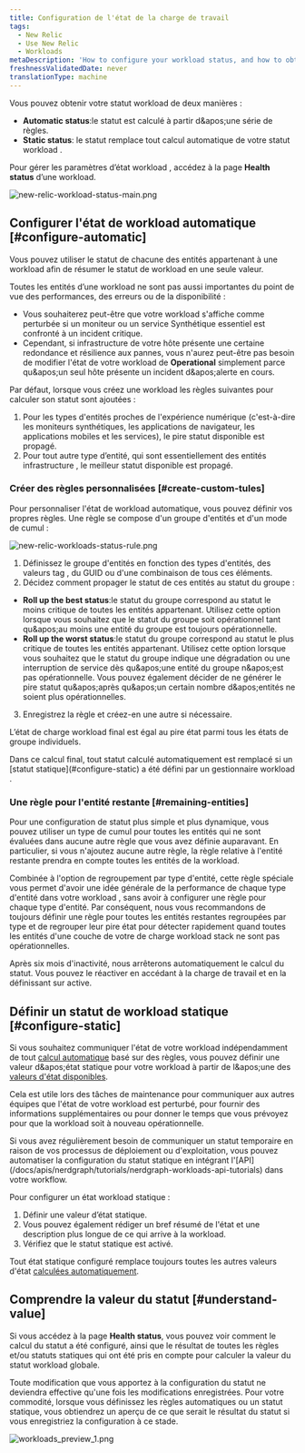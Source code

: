 ```yaml
---
title: Configuration de l'état de la charge de travail
tags:
  - New Relic
  - Use New Relic
  - Workloads
metaDescription: 'How to configure your workload status, and how to obtain the workload status.'
freshnessValidatedDate: never
translationType: machine
---
```


Vous pouvez obtenir votre statut workload de deux manières :

* <DNT>**Automatic status**</DNT>:le statut est calculé à partir d&amp;apos;une série de règles.
* <DNT>**Static status**</DNT>: le statut remplace tout calcul automatique de votre statut workload .

Pour gérer les paramètres d’état workload , accédez à la page <DNT>**Health status**</DNT> d’une workload.

<img title="new-relic-workload-status-main.png" alt="new-relic-workload-status-main.png" src="/images/solutions_screenshot-crop_workload-status-main.webp" />

## Configurer l&apos;état de workload automatique [#configure-automatic]

Vous pouvez utiliser le statut de chacune des entités appartenant à une workload afin de résumer le statut de workload en une seule valeur.

Toutes les entités d’une workload ne sont pas aussi importantes du point de vue des performances, des erreurs ou de la disponibilité :

* Vous souhaiterez peut-être que votre workload s&apos;affiche comme perturbée si un moniteur ou un service Synthétique essentiel est confronté à un incident critique.
* Cependant, si infrastructure de votre hôte présente une certaine redondance et résilience aux pannes, vous n&apos;aurez peut-être pas besoin de modifier l&apos;état de votre workload de <DNT>**Operational**</DNT> simplement parce qu&amp;apos;un seul hôte présente un incident d&amp;apos;alerte en cours.

Par défaut, lorsque vous créez une workload les règles suivantes pour calculer son statut sont ajoutées :

1. Pour les types d&apos;entités proches de l&apos;expérience numérique (c&apos;est-à-dire les moniteurs synthétiques, les applications de navigateur, les applications mobiles et les services), le pire statut disponible est propagé.
2. Pour tout autre type d’entité, qui sont essentiellement des entités infrastructure , le meilleur statut disponible est propagé.

### Créer des règles personnalisées [#create-custom-tules]

Pour personnaliser l&apos;état de workload automatique, vous pouvez définir vos propres règles. Une règle se compose d&apos;un groupe d&apos;entités et d&apos;un mode de cumul :

<img title="new-relic-workloads-status-rule.png" alt="new-relic-workloads-status-rule.png" src="/images/new-relic-workloads-status-rule.webp" />

1. Définissez le groupe d&apos;entités en fonction des types d&apos;entités, des valeurs tag , du GUID ou d&apos;une combinaison de tous ces éléments.
2. Décidez comment propager le statut de ces entités au statut du groupe :

* <DNT>**Roll up the best status**</DNT>:le statut du groupe correspond au statut le moins critique de toutes les entités appartenant. Utilisez cette option lorsque vous souhaitez que le statut du groupe soit opérationnel tant qu&amp;apos;au moins une entité du groupe est toujours opérationnelle.
* <DNT>**Roll up the worst status**</DNT>:le statut du groupe correspond au statut le plus critique de toutes les entités appartenant. Utilisez cette option lorsque vous souhaitez que le statut du groupe indique une dégradation ou une interruption de service dès qu&amp;apos;une entité du groupe n&amp;apos;est pas opérationnelle. Vous pouvez également décider de ne générer le pire statut qu&amp;apos;après qu&amp;apos;un certain nombre d&amp;apos;entités ne soient plus opérationnelles.

3. Enregistrez la règle et créez-en une autre si nécessaire.

L’état de charge workload final est égal au pire état parmi tous les états de groupe individuels.

<Callout variant="important">
  Dans ce calcul final, tout statut calculé automatiquement est remplacé si un [statut statique](#configure-static) a été défini par un gestionnaire workload .
</Callout>

### Une règle pour l&apos;entité restante [#remaining-entities]

Pour une configuration de statut plus simple et plus dynamique, vous pouvez utiliser un type de cumul pour toutes les entités qui ne sont évaluées dans aucune autre règle que vous avez définie auparavant. En particulier, si vous n&apos;ajoutez aucune autre règle, la règle relative à l&apos;entité restante prendra en compte toutes les entités de la workload.

Combinée à l&apos;option de regroupement par type d&apos;entité, cette règle spéciale vous permet d&apos;avoir une idée générale de la performance de chaque type d&apos;entité dans votre workload , sans avoir à configurer une règle pour chaque type d&apos;entité. Par conséquent, nous vous recommandons de toujours définir une règle pour toutes les entités restantes regroupées par type et de regrouper leur pire état pour détecter rapidement quand toutes les entités d&apos;une couche de votre de charge workload stack ne sont pas opérationnelles.

<Callout variant="important">
  Après six mois d&apos;inactivité, nous arrêterons automatiquement le calcul du statut. Vous pouvez le réactiver en accédant à la charge de travail et en la définissant sur active.
</Callout>

## Définir un statut de workload statique [#configure-static]

Si vous souhaitez communiquer l&apos;état de votre workload indépendamment de tout [calcul automatique](#configure-automatic) basé sur des règles, vous pouvez définir une valeur d&amp;apos;état statique pour votre workload à partir de l&amp;apos;une des [valeurs d&apos;état disponibles](/docs/workload-status#obtain-status).

Cela est utile lors des tâches de maintenance pour communiquer aux autres équipes que l&apos;état de votre workload est perturbé, pour fournir des informations supplémentaires ou pour donner le temps que vous prévoyez pour que la workload soit à nouveau opérationnelle.

<Callout variant="tip">
  Si vous avez régulièrement besoin de communiquer un statut temporaire en raison de vos processus de déploiement ou d&apos;exploitation, vous pouvez automatiser la configuration du statut statique en intégrant l&apos;[API](/docs/apis/nerdgraph/tutorials/nerdgraph-workloads-api-tutorials) dans votre workflow.
</Callout>

Pour configurer un état workload statique :

1. Définir une valeur d’état statique.
2. Vous pouvez également rédiger un bref résumé de l&apos;état et une description plus longue de ce qui arrive à la workload.
3. Vérifiez que le statut statique est activé.

Tout état statique configuré remplace toujours toutes les autres valeurs d&apos;état [calculées automatiquement](#configure-automatic).

## Comprendre la valeur du statut [#understand-value]

Si vous accédez à la page <DNT>**Health status**</DNT>, vous pouvez voir comment le calcul du statut a été configuré, ainsi que le résultat de toutes les règles et/ou statuts statiques qui ont été pris en compte pour calculer la valeur du statut workload globale.

Toute modification que vous apportez à la configuration du statut ne deviendra effective qu&apos;une fois les modifications enregistrées. Pour votre commodité, lorsque vous définissez les règles automatiques ou un statut statique, vous obtiendrez un aperçu de ce que serait le résultat du statut si vous enregistriez la configuration à ce stade.

<img title="workloads_preview_1.png" alt="workloads_preview_1.png" src="/images/solutions_screenshot-crop_workloads-preview.webp" />